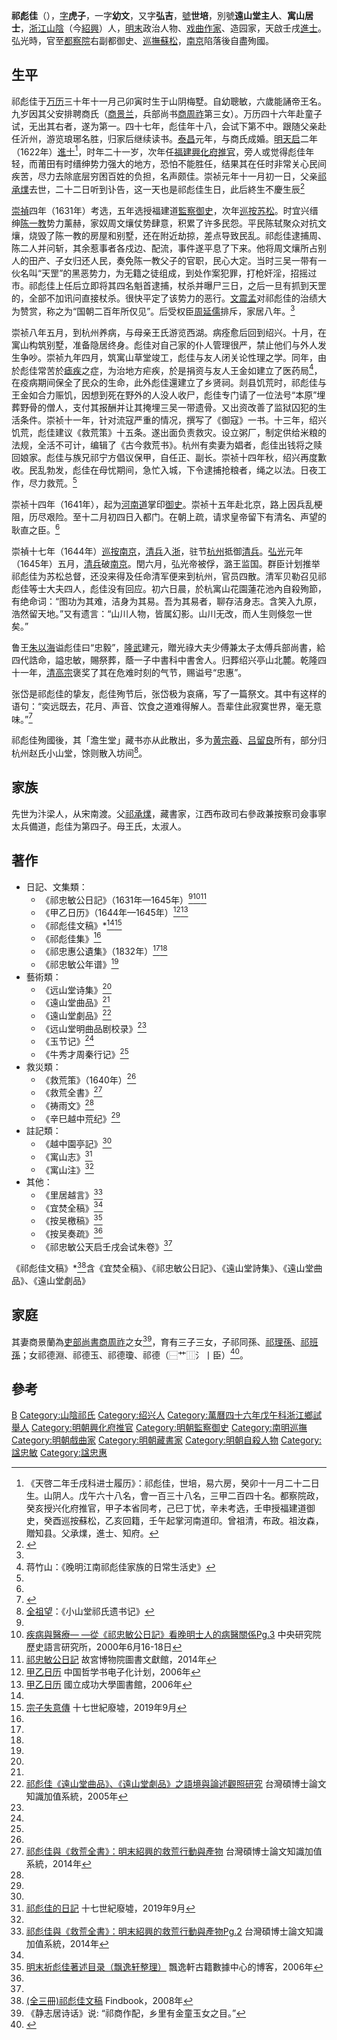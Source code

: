 {{明清人物信息框
| 姓名 = <center>祁彪佳</center>
| 原名 = 
| 圖片名稱= 祁彪佳.jpg
| 圖片大小 = 220px
| 圖片說明 = 佚名繪《明祁彪佳像》<br>現藏於[[浙江省博物館|浙江省博物館]]
| 最高職務 = 少傅兵部尚書前巡撫蘇松都察院右副都御史
| 國家 = 大明
| 爵位 = 
| 籍貫 = [[浙江等處承宣布政使司|浙江]][[山陰縣_(浙江省)|山陰縣]]（今[[紹興|紹興]]）
| 族裔 = 漢族
| 字號 = 字虎子，一字幼文，又字弘吉<br>號世培，別號遠山堂主人
| 諡號 = 南明諡忠敏<br>清朝追諡忠惠
| 出生日期 = [[萬曆|萬曆]]三十年壬寅十一月二十二日寅時（1603年1月3日）
| 出生地點 = [[浙江等處承宣布政使司|浙江]][[山陰縣_(浙江省)|山陰縣]]
| 逝世日期 = [[弘光|弘光]]元年乙酉閏六月初六日子時〔{{dda|1645|7|28|1603|1|3}}〕
| 逝世地點 = [[浙江等處承宣布政使司|浙江]][[會稽縣|會稽縣]]（今[[紹興|紹興]]）
| 墓葬 = 亭山
| 配偶 = 會稽八字橋商景蘭字眉生
| 親屬 = 曾祖[[祁清|祁清]]（嘉靖二十六年进士）<br>祖父祁汝森，贈知县。父 [[祁承㸁|祁承㸁]]<br>子三 祁同孫、[[祁理孫|祁理孫]]、[[祁班孫|祁班孫]]
| 出身 = 
* 萬曆四十六年戊午科六十八名舉人
* 天啓二年壬戌科同進士出身
| 經歷 = 
*都察院观政
*三年癸亥授兴化府推官
*四年甲子本省同考
*崇祯二年己巳丁忧
*四年辛未考选
*五年壬申授福建道御史
*六年癸酉巡按蘇松
*八年乙亥回籍
*十五年壬午起掌河南道印
| 著作 =
}}
'''祁彪佳'''（{{bd|1603年|1月3日|1645年|7月28日|catIdx=Q祁}}），[[表字|字]]'''虎子'''，一字'''幼文'''，又字'''弘吉'''，[[號|號]]'''世培'''，別號'''遠山堂主人'''、'''寓山居士'''，[[浙江等處承宣布政使司|浙江]][[山陰縣_(浙江省)|山陰]]（今[[紹興|紹興]]）人，[[明末|明末]]政治人物、[[戏曲|戏曲]][[作家|作家]]、造园家，天啟壬戌[[進士|進士]]。弘光時，官至[[都察院|都察院]]右副都御史、[[蘇松巡撫|巡撫蘇松]]，[[南京|南京]]陷落後自盡殉國。

==生平==
祁彪佳于[[万历|万历]]三十年十一月己卯寅时生于山阴梅墅。自幼聰敏，六歲能誦帝王名。九岁因其父安排聘商氏（[[商景兰|商景兰]]，兵部尚书[[商周祚|商周祚]]第三女）。万历四十六年赴童子试，无出其右者，遂为第一。四十七年，彪佳年十八，会试下第不中。跟随父亲赴任沂州，游览琅琊名胜，归家后继续读书。[[泰昌|泰昌]]元年，与商氏成婚。[[明|明]][[天启_(明朝)|天启]]二年（1622年）[[進士|進士]]<ref>《天啓二年壬戌科进士履历》：祁彪佳，世培，易六房，癸卯十一月二十二日生。山阴人。戊午六十八名，會一百三十八名，三甲二百四十名。都察院政，癸亥授兴化府推官，甲子本省同考，己巳丁忧，辛未考选，壬申授福建道御史，癸酉巡按蘇松，乙亥回籍，壬午起掌河南道印。曾祖清，布政。祖汝森，贈知县。父承㸁，進士、知府。</ref>，时年二十一岁，次年任[[福建|福建]][[興化府|興化府]][[推官|推官]]，旁人或觉得彪佳年轻，而莆田有时缙绅势力强大的地方，恐怕不能胜任，结果其在任时非常关心民间疾苦，尽力去除底层穷困百姓的负担，名声颇佳。崇祯元年十一月初一日，父亲[[祁承㸁|祁承㸁]]去世，二十二日听到讣告，这一天也是祁彪佳生日，此后終生不慶生辰<ref name=":0">{{Cite book|title=祁彪佳日记|author=|publisher=浙江古籍出版社|year=|isbn=9787554007235|location=|pages=|at=祁忠敏公年谱}}</ref>

[[崇禎|崇禎]]四年（1631年）考选，五年选授福建道[[監察御史|監察御史]]，次年[[巡按|巡按]][[苏松|苏松]]。时宜兴缙绅[[陈一教|陈一教]]势力薰赫，家奴周文爙仗势肆意，积累了许多民怨。平民陈轼聚众对抗文爙，烧毁了陈一教的房屋和别墅，还在附近劫掠，差点导致民乱。祁彪佳逮捕周、陈二人并问斩，其余惹事者各戍边、配流，事件遂平息了下来。他将周文爙所占别人的田产、子女归还人民，奏免陈一教父子的官职，民心大定。当时三吴一带有一伙名叫“天罡”的黑恶势力，为无籍之徒组成，到处作案犯罪，打枪奸淫，招摇过市。祁彪佳上任后立即将其四名魁首逮捕，杖杀并曝尸三日，之后一旦有抓到天罡的，全部不加讯问直接杖杀。很快平定了该势力的恶行。[[文震孟|文震孟]]对祁彪佳的治绩大为赞赏，称之为“国朝二百年所仅见”。后受权臣[[周延儒|周延儒]]排斥，家居八年。<ref name=":0" />

崇祯八年五月，到杭州养病，与母亲王氏游览西湖。病痊愈后回到绍兴。十月，在寓山构筑别墅，准备隐居终身。彪佳对自己家的仆人管理很严，禁止他们与外人发生争吵。崇祯九年四月，筑寓山草堂竣工，彪佳与友人闭关论性理之学。同年，由於彪佳常苦於[[瘧疾|瘧疾]]之症，为治地方疟疾，於是捐资与友人王金如建立了医药局<ref>蒋竹山：《晚明江南祁彪佳家族的日常生活史》</ref>，在疫病期间保全了民众的生命，此外彪佳還建立了乡贤祠。剡县饥荒时，祁彪佳与王金如合力赈饥，因想到死在野外的人没人收尸，彪佳专门请了一位法号“本原”埋葬野骨的僧人，支付其报酬并让其掩埋三吴一带遗骨。又出资改善了监狱囚犯的生活条件。崇祯十一年，针对流寇严重的情况，撰写了《御寇》一书。十三年，绍兴饥荒，彪佳建议《救荒策》十五条。遂出面负责救灾。设立粥厂，制定供给米粮的法规，全活不可计，编辑了《古今救荒书》。杭州有卖妻为娼者，彪佳出钱将之赎回娘家。彪佳与族兄祁宁方倡议保甲，自任正、副长。崇祯十四年秋，绍兴再度歉收。民乱勃发，彪佳在母忧期间，急忙入城，下令逮捕抢粮者，绳之以法。日夜工作，尽力救荒。<ref name=":0" />

崇祯十四年（1641年），起为[[河南道|河南道]]掌印[[御史|御史]]。崇祯十五年赴北京，路上因兵乱梗阻，历尽艰险。至十二月初四日入都门。在朝上疏，请求皇帝留下有清名、声望的耿直之臣。<ref name=":0" />

崇禎十七年（1644年）[[巡按|巡按]][[南京|南京]]，[[清兵|清兵]]入[[浙|浙]]，驻节[[杭州|杭州]]抵御[[清兵|清兵]]。[[弘光|弘光]]元年（1645年）五月，[[清兵|清兵]]破[[南京|南京]]。閏六月，弘光帝被俘，潞王监国。群臣计划推举祁彪佳为苏松总督，还没来得及任命清军便来到杭州，官员四散。清军贝勒召见祁彪佳等士大夫四人，彪佳没有回应。初六日晨，於杭寓山花園蓮花池內自殺殉節，有绝命词：“图功为其难，洁身为其易。吾为其易者，聊存洁身志。含笑入九原，浩然留天地。”又有遗言：“山川人物，皆属幻影。山川无改，而人生则倏忽一世矣。”

鲁王[[朱以海|朱以海]]谥彪佳曰“忠毅”，[[隆武帝|隆武]]建元，贈光祿大夫少傅兼太子太傅兵部尚書，給四代誥命，謚忠敏，賜祭葬，蔭一子中書科中書舍人。归葬绍兴亭山北麓。乾隆四十一年，[[清高宗|清高宗]]褒奖了其在危难时刻的气节，赐谥号“忠惠”。

张岱是祁彪佳的挚友，彪佳殉节后，张岱极为哀痛，写了一篇祭文。其中有这样的语句：“奕远既去，花月、声音、饮食之道难得解人。吾辈住此寂寞世界，毫无意味。”<ref>{{Cite book|title=沈复灿抄本琅嬛文集|author=|publisher=浙江古籍出版社|year=2017|isbn=9787554007402|location=|pages=327}}</ref>

祁彪佳殉國後，其「澹生堂」藏书亦从此散出，多为[[黄宗羲|黄宗羲]]、[[吕留良|吕留良]]所有，部分归杭州赵氏小山堂，馀则散入坊间<ref>[[全祖望|全祖望]]：《小山堂祁氏遗书记》</ref>。

== 家族 ==
先世为汴梁人，从宋南渡。父[[祁承㸁|祁承㸁]]，藏書家，江西布政司右參政兼按察司僉事寧太兵備道，彪佳为第四子。母王氏，太淑人。

==著作==
*日記、文集類：
**《祁忠敏公日記》（1631年—1645年）<ref name=cn/><ref>[http://www.ihp.sinica.edu.tw/~medicine/conference/disease/chusan.PDF 疾病與醫療— —從《祁忠敏公日記》看晚明士人的病醫關係Pg.3] {{Wayback|url=http://www.ihp.sinica.edu.tw/~medicine/conference/disease/chusan.PDF |date=20200818061206 }}中央研究院歷史語言研究所，2000年6月16-18日</ref><ref name=ln>[http://lib98.npm.gov.tw/client/zh_TW/npm/search/detailnonmodal/ent:$002f$002fSD_ILS$002f0$002fSD_ILS:126935/ada?qu=%E4%B8%AD%E5%9C%8B+--+%E6%96%87%E5%8C%96&qf=PUBDATE%09%E5%87%BA%E7%89%88%E6%97%A5%E6%9C%9F%091937%091937&qf=SUBJECT%09%E4%B8%BB%E9%A1%8C%09%E7%A5%81%E5%BD%AA%E4%BD%B3%2C+%28%E6%98%8E%291602-1645+--+%E6%97%A5%E8%A8%98%2C%09%E7%A5%81%E5%BD%AA%E4%BD%B3%2C+%28%E6%98%8E%291602-1645+--+%E6%97%A5%E8%A8%98%2C&ic=true&ps=1000 祁忠敏公日記] {{Wayback|url=http://lib98.npm.gov.tw/client/zh_TW/npm/search/detailnonmodal/ent:$002f$002fSD_ILS$002f0$002fSD_ILS:126935/ada?qu=%E4%B8%AD%E5%9C%8B+--+%E6%96%87%E5%8C%96&qf=PUBDATE%09%E5%87%BA%E7%89%88%E6%97%A5%E6%9C%9F%091937%091937&qf=SUBJECT%09%E4%B8%BB%E9%A1%8C%09%E7%A5%81%E5%BD%AA%E4%BD%B3%2C+%28%E6%98%8E%291602-1645+--+%E6%97%A5%E8%A8%98%2C%09%E7%A5%81%E5%BD%AA%E4%BD%B3%2C+%28%E6%98%8E%291602-1645+--+%E6%97%A5%E8%A8%98%2C&ic=true&ps=1000 |date=20200818061253 }}故宮博物院圖書文獻館，2014年</ref>
**《甲乙日历》（1644年—1645年）<ref name=ct>[https://ctext.org/wiki.pl?if=gb&res=379773&remap=gb 甲乙日历] {{Wayback|url=https://ctext.org/wiki.pl?if=gb&res=379773&remap=gb |date=20200818061235 }}中国哲学书电子化计划，2006年</ref><ref>[http://cdnetdtts.lib.ncku.edu.tw/taibook/abstract/279.htm 甲乙日历] {{Wayback|url=http://cdnetdtts.lib.ncku.edu.tw/taibook/abstract/279.htm |date=20210518045954 }}國立成功大學圖書館，2006年</ref>
**《祁彪佳文稿》*<ref name=ln/><ref>[http://chinenoire.com/cosmos17/theDefeat.html 宗子失意傳] {{Wayback|url=http://chinenoire.com/cosmos17/theDefeat.html |date=20200818061316 }}十七世紀廢墟，2019年9月</ref>
**《祁彪佳集》<ref name=sn/>
**《祁忠惠公遺集》（1832年）<ref name=cn/><ref name=lj/>
**《祁忠敏公年谱》<ref name=sn/>
*藝術類：
**《远山堂诗集》<ref name=ct/>
**《遠山堂曲品》<ref name=nn05/>
**《遠山堂劇品》<ref name=nn05>[https://ndltd.ncl.edu.tw/cgi-bin/gs32/gsweb.cgi/ccd=Zu0EuL/record?r1=6&h1=1 祁彪佳《遠山堂曲品》、《遠山堂劇品》之語境與論述觀照研究] {{Wayback|url=https://ndltd.ncl.edu.tw/cgi-bin/gs32/gsweb.cgi/ccd=Zu0EuL/record?r1=6&h1=1 |date=20200818061250 }}台灣碩博士論文知識加值系統，2005年</ref>
**《远山堂明曲品剧校录》<ref name=sn/>
**《玉节记》<ref name=lj/>
**《牛秀才周秦行记》<ref name=lj/>
*救災類：
**《救荒策》（1640年）<ref name=lj/>
**《救荒全書》<ref>[https://ndltd.ncl.edu.tw/cgi-bin/gs32/gsweb.cgi/ccd=Zu0EuL/record?r1=1&h1=1#XXX 祁彪佳與《救荒全書》：明末紹興的救荒行動與產物] {{Wayback|url=https://ndltd.ncl.edu.tw/cgi-bin/gs32/gsweb.cgi/ccd=Zu0EuL/record?r1=1&h1=1#XXX |date=20200818061318 }}台灣碩博士論文知識加值系統，2014年</ref>
**《祷雨文》<ref name=sn/>
**《辛巳越中荒纪》<ref name=sn/>
*註記類：
**《越中園亭記》<ref name=cn/>
**《寓山志》<ref name=cn>[http://chinenoire.com/cosmos17/Last5000Days.html 祁彪佳的日記] {{Wayback|url=http://chinenoire.com/cosmos17/Last5000Days.html |date=20200225142624 }}十七世紀廢墟，2019年9月</ref>
**《寓山注》<ref name=sn/>
*其他：
**《里居越言》<ref>[https://ndltd.ncl.edu.tw/cgi-bin/gs32/gsweb.cgi/ccd=Zu0EuL/record?r1=1&h1=1#XXX 祁彪佳與《救荒全書》：明末紹興的救荒行動與產物Pg.2] {{Wayback|url=https://ndltd.ncl.edu.tw/cgi-bin/gs32/gsweb.cgi/ccd=Zu0EuL/record?r1=1&h1=1#XXX |date=20200818061318 }}台灣碩博士論文知識加值系統，2014年</ref>
**《宜焚全稿》<ref name=ct/>
**《按吴檄稿》<ref name=sn>[http://blog.sina.com.cn/s/blog_630771310102xgu6.html 明末祈彪佳著述目录（飘逸轩整理）] {{Wayback|url=http://blog.sina.com.cn/s/blog_630771310102xgu6.html |date=20200818061307 }}飄逸軒古籍數據中心的博客，2006年</ref>
**《按吴奏疏》<ref name=sn/>
**《祁忠敏公天启壬戌会试朱卷》<ref name=sn/>

《祁彪佳文稿》*<ref>[http://findbook.tw/book/9787501308606/basic (全三冊)祁彪佳文稿] {{Wayback|url=http://findbook.tw/book/9787501308606/basic |date=20200818062355 }}Findbook，2008年</ref>含《宜焚全稿》、《祁忠敏公日記》、《遠山堂詩集》、《遠山堂曲品》、《遠山堂劇品》

==家庭==
其妻商景蘭為[[吏部尚書|吏部尚書]][[商周祚|商周祚]]之女<ref>《静志居诗话》说: “祁商作配，乡里有金童玉女之目。”</ref>，育有三子三女，子祁同孫、[[祁理孫|祁理孫]]、[[祁班孫|祁班孫]]；女祁德淵、祁德玉、祁德瓊、祁德（⿱艹⿲氵丨臣）<ref name=lj>{{Cite web |url=http://www.libraryjournal.com.cn/CN/article/downloadArticleFile.do?attachType=PDF&id=486 |title=藏书世家山阴祁氏家风家学及其传承 |accessdate=2019-07-29 |archive-date=2020-08-18 |archive-url=https://web.archive.org/web/20200818061315/http://www.libraryjournal.com.cn/CN/article/downloadArticleFile.do?attachType=PDF&id=486 |dead-url=no }}</ref>。

==參考==
{{Reflist}}

{{start box}}
{{s-off}}
{{s-before|[[佘昌祚|佘昌祚]]}}
{{s-title|明朝興化府推官|1623年－1629年}}
{{s-after|[[吳麟徵|吳麟徵]]}}
{{end box}}

{{天啓二年壬戌科殿試金榜}}

{{規範控制}}

{{DEFAULTSORT:Qi祁}}
[[Category:祁姓|B]]
[[Category:山陰祁氏|Category:山陰祁氏]]
[[Category:绍兴人|Category:绍兴人]]
[[Category:萬曆四十六年戊午科浙江鄉試舉人|Category:萬曆四十六年戊午科浙江鄉試舉人]]
[[Category:明朝興化府推官|Category:明朝興化府推官]]
[[Category:明朝監察御史|Category:明朝監察御史]]
[[Category:南明巡撫|Category:南明巡撫]]
[[Category:明朝戲曲家|Category:明朝戲曲家]]
[[Category:明朝藏書家|Category:明朝藏書家]]
[[Category:明朝自殺人物|Category:明朝自殺人物]]
[[Category:諡忠敏|Category:諡忠敏]]
[[Category:諡忠惠|Category:諡忠惠]]